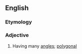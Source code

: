 ==English==

===Etymology===
{{prefix|en|poly|angular}}

===Adjective===
{{en-adj}}

# Having many [[angle]]s; [[polygonal]]